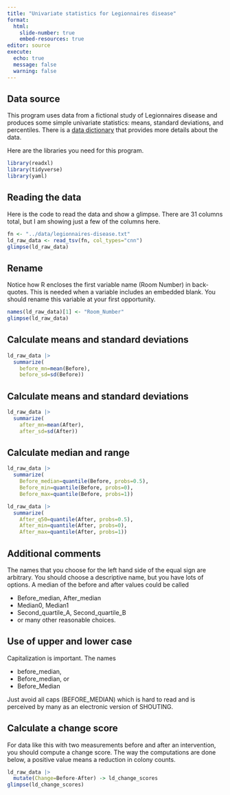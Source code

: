 ```yaml
---
title: "Univariate statistics for Legionnaires disease"
format: 
  html:
    slide-number: true
    embed-resources: true
editor: source
execute:
  echo: true
  message: false
  warning: false
---
```


## Data source

This program uses data from a fictional study of Legionnaires disease and produces some simple univariate statistics: means, standard deviations, and percentiles. There is a [data dictionary][dd] that provides more details about the data. 

[dd]: https://github.com/pmean/data/blob/main/files/legionnaires-disease.yaml

Here are the libraries you need for this program.

```r
library(readxl)
library(tidyverse)
library(yaml)
```

## Reading the data

Here is the code to read the data and show a glimpse. There are 31 columns total, but I am showing just a few of the columns here.

```r
fn <- "../data/legionnaires-disease.txt"
ld_raw_data <- read_tsv(fn, col_types="cnn")
glimpse(ld_raw_data)
```

## Rename

Notice how R encloses the first variable name (Room Number) in back-quotes. This is needed when a variable includes an embedded blank. You should rename this variable at your first opportunity.

```r
names(ld_raw_data)[1] <- "Room_Number"
glimpse(ld_raw_data)
```

## Calculate means and standard deviations

```r
ld_raw_data |>
  summarize(
    before_mn=mean(Before),
    before_sd=sd(Before)) 
```
## Calculate means and standard deviations

```r
ld_raw_data |>
  summarize(
    after_mn=mean(After),
    after_sd=sd(After)) 
```

## Calculate median and range

```r
ld_raw_data |>
  summarize(
    Before_median=quantile(Before, probs=0.5),
    Before_min=quantile(Before, probs=0), 
    Before_max=quantile(Before, probs=1)) 
```

```r
ld_raw_data |>
  summarize(
    After_q50=quantile(After, probs=0.5),
    After_min=quantile(After, probs=0), 
    After_max=quantile(After, probs=1)) 
```

## Additional comments

The names that you choose for the left hand side of the equal sign are arbitrary. You should choose a descriptive name, but you have lots of options. A median of the before and after values could be called

-   Before_median, After_median
-   Median0, Median1
-   Second_quartile_A, Second_quartile_B
-   or many other reasonable choices.

## Use of upper and lower case

Capitalization is important. The names

-   before_median,
-   Before_median, or
-   Before_Median

Just avoid all caps (BEFORE_MEDIAN) which is hard to read and is perceived by many as an electronic version of SHOUTING.

## Calculate a change score

For data like this with two measurements before and after an intervention, you should compute a change score. The way the computations are done below, a positive value means a reduction in colony counts.

```r
ld_raw_data |>
  mutate(Change=Before-After) -> ld_change_scores
glimpse(ld_change_scores)
```